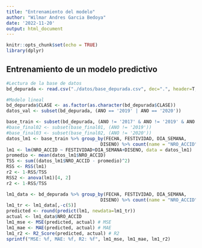 ```yaml
---
title: "Entrenamiento del modelo"
author: "Wilmar Andres Garcia Bedoya"
date: '2022-11-20'
output: html_document
---
```


```r
knitr::opts_chunk$set(echo = TRUE)
library(dplyr)
```

## Entrenamiento de un modelo predictivo

```r
#Lectura de la base de datos
bd_depurada <- read.csv("./datos/base_depurada.csv", dec=".", header=T,sep=",")
```

```r
#Modelo lineal
bd_depurada$CLASE <- as.factor(as.character(bd_depurada$CLASE))
datos_val <- subset(bd_depurada, (ANO == '2019' | ANO == '2020'))

base_train <- subset(bd_depurada, (ANO != '2017' & ANO != '2019' & ANO != '2020'))
#base_final02 <- subset(base_final01, (ANO != '2019'))
#base_final03 <- subset(base_final02, (ANO != '2020'))
datos_lm1 <- base_train %>% group_by(FECHA, FESTIVIDAD, DIA_SEMANA, 
                                   DISENO) %>% count(name = "NRO_ACCID") 
lm1 <- lm(NRO_ACCID ~ FESTIVIDAD+DIA_SEMANA+DISENO, data = datos_lm1)
promedio <- mean(datos_lm1$NRO_ACCID)
TSS <- sum((datos_lm1$NRO_ACCID - promedio)^2)
RSS <- RSS(lm1)
r2 <- 1-RSS/TSS
RSS2 <- anova(lm1)[4, 2]
r2 <- 1-RSS/TSS
```


```r
lm1_data <- bd_depurada %>% group_by(FECHA, FESTIVIDAD, DIA_SEMANA, 
                                   DISENO) %>% count(name = "NRO_ACCID") 
lm1_tr <- lm1_data[,-c(5)]
predicted <- round(predict(lm1, newdata=lm1_tr))
actual <- lm1_data$NRO_ACCID
lm1_mse <- MSE(predicted, actual) # MSE
lm1_mae <- MAE(predicted, actual) # MAE
lm1_r2 <- R2_Score(predicted, actual) # R2
sprintf("MSE: %f, MAE: %f, R2: %f", lm1_mse, lm1_mae, lm1_r2)
```
